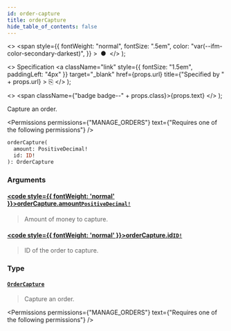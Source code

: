 ```yaml
---
id: order-capture
title: orderCapture
hide_table_of_contents: false
---
```


  <>
    <span
      style={{
        fontWeight: "normal",
        fontSize: ".5em",
        color: "var(--ifm-color-secondary-darkest)",
      }}
    >
      &nbsp;●&nbsp;
    </span>
  </>
);

  <>
    Specification
    <a
      className="link"
      style={{ fontSize: "1.5em", paddingLeft: "4px" }}
      target="\_blank"
      href={props.url}
      title={"Specified by " + props.url}
    >
      ⎘
    </a>
  </>
);

  <>
    <span className={"badge badge--" + props.class}>{props.text}</span>
  </>
);

Capture an order.

<Permissions
  permissions={"MANAGE_ORDERS"}
  text={"Requires one of the following permissions"}
/>

```graphql
orderCapture(
  amount: PositiveDecimal!
  id: ID!
): OrderCapture
```

### Arguments

#### [<code style={{ fontWeight: 'normal' }}>orderCapture.<b>amount</b></code>](#)<Bullet />[`PositiveDecimal!`](../../../api-reference/miscellaneous/scalars/positive-decimal) <Badge class="secondary" text="non-null"/> <Badge class="secondary" text="scalar"/> <Badge class="secondary" text="miscellaneous"/>

> Amount of money to capture.

#### [<code style={{ fontWeight: 'normal' }}>orderCapture.<b>id</b></code>](#)<Bullet />[`ID!`](../../../api-reference/miscellaneous/scalars/id) <Badge class="secondary" text="non-null"/> <Badge class="secondary" text="scalar"/> <Badge class="secondary" text="miscellaneous"/>

> ID of the order to capture.

### Type

#### [`OrderCapture`](../../../api-reference/orders/objects/order-capture) <Badge class="secondary" text="object"/> <Badge class="secondary" text="orders"/>

> Capture an order.

<Permissions
  permissions={"MANAGE_ORDERS"}
  text={"Requires one of the following permissions"}
/>

>

